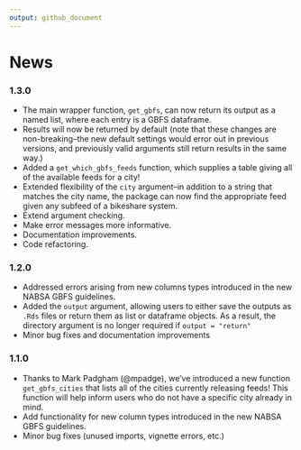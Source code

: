 ```yaml
---
output: github_document
---
```


# News

### 1.3.0

* The main wrapper function, `get_gbfs`, can now return its output as a named 
list, where each entry is a GBFS dataframe.
* Results will now be returned by default (note that these changes are 
non-breaking--the new default settings would error out in previous versions, 
and previously valid arguments still return results in the same way.)
* Added a `get_which_gbfs_feeds` function, which supplies a table giving all 
of the available feeds for a city!
* Extended flexibility of the `city` argument--in addition to a string 
that matches the city name, the package can now find the appropriate feed given 
any subfeed of a bikeshare system.
* Extend argument checking.
* Make error messages more informative.
* Documentation improvements.
* Code refactoring.

### 1.2.0

* Addressed errors arising from new columns types introduced in the new NABSA 
GBFS guidelines.  
* Added the `output` argument, allowing users to either save the outputs as 
`.Rds` files or return them as list or dataframe objects. As a result, the 
directory argument is no longer required if `output = "return"`
* Minor bug fixes and documentation improvements

### 1.1.0

* Thanks to Mark Padgham (@mpadge), we've introduced a new function 
`get_gbfs_cities` that lists all of the cities currently releasing feeds! This 
function will help inform users who do not have a specific city already in mind.  
* Add functionality for new column types introduced in the new NABSA GBFS 
guidelines.  
* Minor bug fixes (unused imports, vignette errors, etc.)